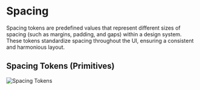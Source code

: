 
<Meta name="Spacing" title="Tokens/Spacing" />

# Spacing

Spacing tokens are predefined values that represent different sizes of spacing (such as margins, padding, and gaps) within a design system. These tokens standardize spacing throughout the UI, ensuring a consistent and harmonious layout.

## Spacing Tokens (Primitives)

![Spacing Tokens](/images/bg-14.png)
